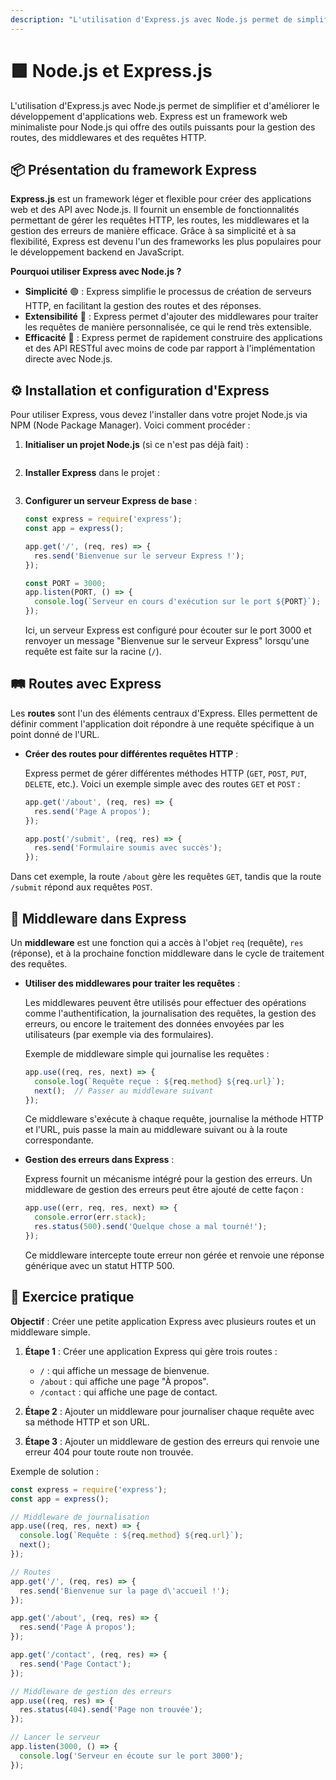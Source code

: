 ```yaml
---
description: "L'utilisation d'Express.js avec Node.js permet de simplifier et d'améliorer le développement d'applications web. Express est un framework web minimaliste pour Node.js qui offre des outils puissants pour la gestion des routes, des middlewares et des requêtes HTTP."
---
```

# 🟩 **Node.js et Express.js**

L'utilisation d'Express.js avec Node.js permet de simplifier et d'améliorer le développement d'applications web. Express est un framework web minimaliste pour Node.js qui offre des outils puissants pour la gestion des routes, des middlewares et des requêtes HTTP.

## 📦 Présentation du framework Express

**Express.js** est un framework léger et flexible pour créer des applications web et des API avec Node.js. Il fournit un ensemble de fonctionnalités permettant de gérer les requêtes HTTP, les routes, les middlewares et la gestion des erreurs de manière efficace. Grâce à sa simplicité et à sa flexibilité, Express est devenu l'un des frameworks les plus populaires pour le développement backend en JavaScript.

**Pourquoi utiliser Express avec Node.js ?**

- **Simplicité** 🟢 : Express simplifie le processus de création de serveurs HTTP, en facilitant la gestion des routes et des réponses.
- **Extensibilité** 🧩 : Express permet d'ajouter des middlewares pour traiter les requêtes de manière personnalisée, ce qui le rend très extensible.
- **Efficacité** 🚀 : Express permet de rapidement construire des applications et des API RESTful avec moins de code par rapport à l'implémentation directe avec Node.js.

## ⚙️ Installation et configuration d'Express

Pour utiliser Express, vous devez l'installer dans votre projet Node.js via NPM (Node Package Manager). Voici comment procéder :

1. **Initialiser un projet Node.js** (si ce n'est pas déjà fait) :
   ```sh copy
   ```

2. **Installer Express** dans le projet :
   ```sh copy
   ```

3. **Configurer un serveur Express de base** :

   ```javascript copy
   const express = require('express');
   const app = express();
   
   app.get('/', (req, res) => {
     res.send('Bienvenue sur le serveur Express !');
   });

   const PORT = 3000;
   app.listen(PORT, () => {
     console.log(`Serveur en cours d'exécution sur le port ${PORT}`);
   });
   ```

   Ici, un serveur Express est configuré pour écouter sur le port 3000 et renvoyer un message "Bienvenue sur le serveur Express" lorsqu'une requête est faite sur la racine (`/`).

## 🛤️ Routes avec Express

Les **routes** sont l'un des éléments centraux d'Express. Elles permettent de définir comment l'application doit répondre à une requête spécifique à un point donné de l'URL.

- **Créer des routes pour différentes requêtes HTTP** :

   Express permet de gérer différentes méthodes HTTP (`GET`, `POST`, `PUT`, `DELETE`, etc.). Voici un exemple simple avec des routes `GET` et `POST` :

   ```javascript copy
   app.get('/about', (req, res) => {
     res.send('Page À propos');
   });

   app.post('/submit', (req, res) => {
     res.send('Formulaire soumis avec succès');
   });
   ```

Dans cet exemple, la route `/about` gère les requêtes `GET`, tandis que la route `/submit` répond aux requêtes `POST`.

## 🧩 Middleware dans Express

Un **middleware** est une fonction qui a accès à l'objet `req` (requête), `res` (réponse), et à la prochaine fonction middleware dans le cycle de traitement des requêtes.

- **Utiliser des middlewares pour traiter les requêtes** :
  
   Les middlewares peuvent être utilisés pour effectuer des opérations comme l'authentification, la journalisation des requêtes, la gestion des erreurs, ou encore le traitement des données envoyées par les utilisateurs (par exemple via des formulaires).

   Exemple de middleware simple qui journalise les requêtes :

   ```javascript copy
   app.use((req, res, next) => {
     console.log(`Requête reçue : ${req.method} ${req.url}`);
     next();  // Passer au middleware suivant
   });
   ```

   Ce middleware s'exécute à chaque requête, journalise la méthode HTTP et l'URL, puis passe la main au middleware suivant ou à la route correspondante.

- **Gestion des erreurs dans Express** :

   Express fournit un mécanisme intégré pour la gestion des erreurs. Un middleware de gestion des erreurs peut être ajouté de cette façon :

   ```javascript copy
   app.use((err, req, res, next) => {
     console.error(err.stack);
     res.status(500).send('Quelque chose a mal tourné!');
   });
   ```

   Ce middleware intercepte toute erreur non gérée et renvoie une réponse générique avec un statut HTTP 500.

## 📝 Exercice pratique

**Objectif** : Créer une petite application Express avec plusieurs routes et un middleware simple.

1. **Étape 1** : Créer une application Express qui gère trois routes :
   - `/` : qui affiche un message de bienvenue.
   - `/about` : qui affiche une page "À propos".
   - `/contact` : qui affiche une page de contact.

2. **Étape 2** : Ajouter un middleware pour journaliser chaque requête avec sa méthode HTTP et son URL.

3. **Étape 3** : Ajouter un middleware de gestion des erreurs qui renvoie une erreur 404 pour toute route non trouvée.

Exemple de solution :
```javascript copy
const express = require('express');
const app = express();

// Middleware de journalisation
app.use((req, res, next) => {
  console.log(`Requête : ${req.method} ${req.url}`);
  next();
});

// Routes
app.get('/', (req, res) => {
  res.send('Bienvenue sur la page d\'accueil !');
});

app.get('/about', (req, res) => {
  res.send('Page À propos');
});

app.get('/contact', (req, res) => {
  res.send('Page Contact');
});

// Middleware de gestion des erreurs
app.use((req, res) => {
  res.status(404).send('Page non trouvée');
});

// Lancer le serveur
app.listen(3000, () => {
  console.log('Serveur en écoute sur le port 3000');
});
```